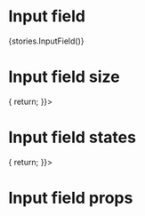 
<Meta title="Form/Input" />

# Input field
<Preview withToolbar>
  <Story name="Field">{stories.InputField()}</Story>
</Preview>

# Input field size
<Preview>
  <Form
    onSubmit={() => {
      return;
    }}>
    <Row>
        <Col col={4}>
          <FormInputField label="Size SM" measure="sm" name="size_sm" mt={20} />
        </Col>
        <Col col={4}>
          <FormInputField label="Size MD" measure="md" name="size_md" mt={20} />
        </Col>
        <Col col={4}>
          <FormInputField label="Size LG" measure="lg" name="size_lg" mt={20} />
        </Col>
      </Row>
  </Form>
</Preview>

# Input field states
<Preview>
  <Form
    onSubmit={() => {
      return;
    }}>
    <Row>
        <Col col={4}>
          <FormInputField disabled label="Disabled" name="input_disabled" />
        </Col>
        <Col col={4}>
          <FormInputField className="is-success" label="Success" name="input_success" />
        </Col>
        <Col col={4}>
          <FormInputField className="is-invalid" required label="Error" name="input_error" />
        </Col>
      </Row>
  </Form>
</Preview>

# Input field props
<Props of={FormInputField} />

